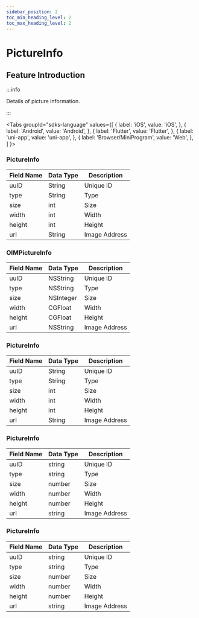 ```yaml
---
sidebar_position: 2
toc_min_heading_level: 2
toc_max_heading_level: 2
---
```


# PictureInfo

## Feature Introduction

:::info

Details of picture information.

:::

<Tabs
groupId="sdks-language"
values={[
{ label: 'iOS', value: 'iOS', },
{ label: 'Android', value: 'Android', },
{ label: 'Flutter', value: 'Flutter', },
{ label: 'uni-app', value: 'uni-app', },
{ label: 'Browser/MiniProgram', value: 'Web', },
]
}>

<TabItem value="Flutter">

### PictureInfo

| Field Name | Data Type | Description  |
| -----------| --------- | ------------ |
| uuID       | String    | Unique ID    |
| type       | String    | Type         |
| size       | int       | Size         |
| width      | int       | Width        |
| height     | int       | Height       |
| url        | String    | Image Address|

</TabItem>

<TabItem value="iOS">

### OIMPictureInfo

| Field Name | Data Type | Description  |
| -----------| --------- | ------------ |
| uuID       | NSString  | Unique ID    |
| type       | NSString  | Type         |
| size       | NSInteger | Size         |
| width      | CGFloat   | Width        |
| height     | CGFloat   | Height       |
| url        | NSString  | Image Address|

</TabItem>

<TabItem value="Android">

### PictureInfo

| Field Name | Data Type | Description  |
| -----------| --------- | ------------ |
| uuID       | String    | Unique ID    |
| type       | String    | Type         |
| size       | int       | Size         |
| width      | int       | Width        |
| height     | int       | Height       |
| url        | String    | Image Address|

</TabItem>

<TabItem value="Web">

### PictureInfo

| Field Name | Data Type | Description  |
| -----------| --------- | ------------ |
| uuID       | string    | Unique ID    |
| type       | string    | Type         |
| size       | number    | Size         |
| width      | number    | Width        |
| height     | number    | Height       |
| url        | string    | Image Address|

</TabItem>

<TabItem value="uni-app">

### PictureInfo

| Field Name | Data Type | Description  |
| -----------| --------- | ------------ |
| uuID       | string    | Unique ID    |
| type       | string    | Type         |
| size       | number    | Size         |
| width      | number    | Width        |
| height     | number    | Height       |
| url        | string    | Image Address|

</TabItem>

</Tabs>